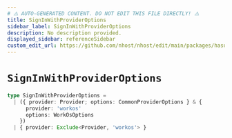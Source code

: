 ```yaml
---
# ⚠️ AUTO-GENERATED CONTENT. DO NOT EDIT THIS FILE DIRECTLY! ⚠️
title: SignInWithProviderOptions
sidebar_label: SignInWithProviderOptions
description: No description provided.
displayed_sidebar: referenceSidebar
custom_edit_url: https://github.com/nhost/nhost/edit/main/packages/hasura-auth-js/src/utils/types.ts#L56
---
```


# `SignInWithProviderOptions`

```ts
type SignInWithProviderOptions =
  | ({ provider: Provider; options: CommonProviderOptions } & {
      provider: 'workos'
      options: WorkOsOptions
    })
  | { provider: Exclude<Provider, 'workos'> }
```

